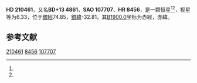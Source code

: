 {{Starbox begin
| name = HD 210461
}}
{{Starbox observe
| epoch = [[J2000.0|J2000.0]]
| constell = {{星座名待查}}<ref name=SIMBAD>{{cite web
 | url=http://simbad.u-strasbg.fr/simbad/sim-id?Ident=HR+8456
 | title=Pulsating variable Star
 | publisher=Centre de Données astronomiques de Strasbourg
 | work=SIMBAD
 | accessdate=2012-07-13
 | archive-date=2016-03-17
 | archive-url=https://web.archive.org/web/20160317122942/http://simbad.u-strasbg.fr/simbad/sim-id?Ident=HR+8456
 | dead-url=no
 }}</ref><ref name=DATA>{{cite web
 | url=http://vizier.u-strasbg.fr/viz-bin/VizieR-5?-out.add=.&-source=5050&-corr=PK=HR&-out.max=9999&HR=8456
 | title=VizieR Detailed Page
 | accessdate=2012-07-13
 | archive-date=2016-03-05
 | archive-url=https://web.archive.org/web/20160305001316/http://vizier.u-strasbg.fr/viz-bin/VizieR-5?-out.add=.&-source=5050&-corr=PK=HR&-out.max=9999&HR=8456
 | dead-url=no
 }}</ref>
| 星官 = 
| ra = {{RA|22|10|22.2}}<ref name=SIMBAD /><ref name=DATA />
| dec = {{DEC|+14|37|48}}<ref name=SIMBAD /><ref name=DATA />
| appmag_v = 6.33<ref name=SIMBAD /><ref name=DATA />
}}
{{Starbox character
| class = K0III<ref name=SIMBAD /><ref name=DATA />
| b-v = 1.08<ref name=SIMBAD /><ref name=DATA />
| u-b = 0.94<ref name=SIMBAD /><ref name=DATA />
| r-i = <ref name=SIMBAD /><ref name=DATA />
| variable = 
}}
{{Starbox astrometry
| radial_v = 0.94
| prop_mo_ra = -42
| parallax = 
| p_error = 
}}
{{Starbox catalog
| names =BD+13 4861，[[SAO星表|SAO]] 107707，[[HD星表|HD]] 210461，[[HR星表|HR]] 8456}}
{{Starbox reference |Simbad=HR+8456}}
{{Starbox end}}

'''HD 210461'''，又名'''BD+13 4861'''，'''SAO 107707'''、'''HR 8456'''，是一颗恒星<ref name=SIMBAD /><ref name=DATA />，视星等为6.33，位于[[銀道座標系|銀經]]74.85，[[銀道座標系|銀緯]]-32.81，其[[B1900.0|B1900.0]]坐标为赤經{{RA|22|5|30.6}}，赤緯{{DEC|+14|-32.81|20}}。

== 参考文献 ==
{{reflist}}

{{star-stub}}

[[Category:HD和HDE天體|210461]]
[[Category:HR天體|8456]]
[[Category:SAO天體|107707]]